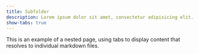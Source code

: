 ```yaml
---
title: Subfolder
description: Lorem ipsum dolor sit amet, consectetur adipisicing elit. Quisquam, voluptatibus.
show-tabs: true
---
```


This is an example of a nested page, using tabs to display content that resolves to individual markdown files.

